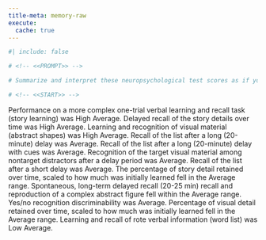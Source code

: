 ```yaml
---
title-meta: memory-raw
execute:
  cache: true
---
```


```r
#| include: false

# <!-- <<PROMPT>> -->

# Summarize and interpret these neuropsychological test scores as if you are an experienced clinical neuropsychologist. For scores that are below average, give a brief example of how this could impact the patient's daily life and functioning. Organize your summary and interpretation from scores that are above average to below average to delineate relative strengths and weaknesses.

# <!-- <<START>> -->

```

<!-- glue -->
 
 
Performance on a more complex one-trial verbal learning and recall task (story learning) was High Average. 
Delayed recall of the story details over time was High Average. 
Learning and recognition of visual material (abstract shapes) was High Average. 
Recall of the list after a long (20-minute) delay was Average. 
Recall of the list after a long (20-minute) delay with cues was Average. 
Recognition of the target visual material among nontarget distractors after a delay period was Average. 
Recall of the list after a short delay was Average. 
The percentage of story detail retained over time, scaled to how much was initially learned fell in the Average range. 
Spontaneous, long-term delayed recall (20-25 min) recall and reproduction of a complex abstract figure fell within the Average range. 
Yes/no recognition discriminability was Average. 
Percentage of visual detail retained over time, scaled to how much was initially learned fell in the Average range. 
Learning and recall of rote verbal information (word list) was Low Average.

